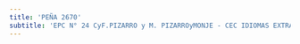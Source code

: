 ```yaml
---
title: 'PEÑA 2670'
subtitle: 'EPC N° 24 CyF.PIZARRO y M. PIZARROyMONJE - CEC IDIOMAS EXTRANJEROS N° 01'
---
```



